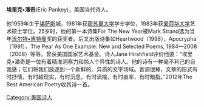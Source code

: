 {{copyedit|time=2015-01-30T17:49:56+00:00}}
{{unreferenced|time=2015-01-30T17:49:56+00:00}}
'''埃里克•潘奇'''(Eric Pankey)，美国当代诗人。
<br /><br />

他1959年生于[[堪萨斯|堪萨斯]]城，1981年获[[密苏里大学|密苏里大学]]学士学位，1983年获[[爱荷华大学|爱荷华大学]]艺术硕士学位。25岁时，他的第一本诗集For The New Year被Mark Strand选为当年[[沃尔特•惠特曼|沃尔特•惠特曼]]奖的获奖者。后又出版诗集如Heartwood（1998），Apocrypha（1991），The Pear As One Example: New and Selected Poems, 1984—2008（2008）等等。曾获美国国家艺术基金。诗人Jane Hirshfield评价他道：“埃里克•潘奇是一位有着精准洞察力和惊人个异性的诗人。他的诗有一种毫不利己的自我感；它们将我们放逐到一个新鲜的、异质的文字场域。音调很棒，文章的形式有时抒情，有时超现实，有时沉思，有时讽喻，有时直率，有时暗指。”2012年The Best American Poetry收其诗一首。

[[Category:美国诗人|Category:美国诗人]]